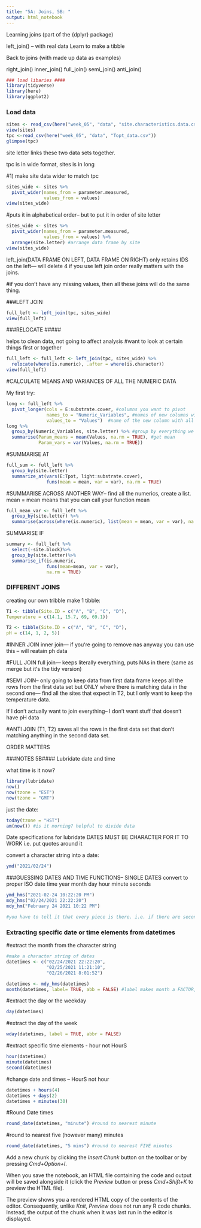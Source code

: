 ```yaml
---
title: "5A: Joins, 5B: "
output: html_notebook
---
```


Learning joins (part of the {dplyr} package)

left_join() -- with real data
Learn to make a tibble

Back to joins (with made up data as examples)

right_join()
inner_join()
full_join()
semi_join()
anti_join()



```r
### load libaries ####
library(tidyverse)
library(here)
library(ggplot2)


```
### Load data ######
```r

sites <- read_csv(here("week_05", "data", "site.characteristics.data.csv"))
view(sites)
tpc <-read_csv(here("week_05", "data", "Topt_data.csv"))
glimpse(tpc)
```

site letter links these two data sets together. 

tpc is in wide format, sites is in long 

#1) make site data wider to match tpc

```r
sites_wide <- sites %>%
  pivot_wider(names_from = parameter.measured,
              values_from = values)
view(sites_wide)
```

#puts it in alphabetical order-- but to put it in order of site letter 
```r
sites_wide <- sites %>%
  pivot_wider(names_from = parameter.measured,
              values_from = values) %>%
  arrange(site.letter) #arrange data frame by site
view(sites_wide)
```

left_join(DATA FRAME ON LEFT, DATA FRAME ON RIGHT)
only retains IDS on the left--- will delete 4 if you use left join 
order really matters with the joins. 

#if you donʻt have any missing values, then all these joins will do the same thing. 


###LEFT JOIN
```r
full_left <- left_join(tpc, sites_wide)
view(full_left)
```


###RELOCATE #####

helps to clean data, not going to affect analysis 
#want to look at certain things first or together

```r
full_left <- full_left <- left_join(tpc, sites_wide) %>%
  relocate(where(is.numeric), .after = where(is.character))
view(full_left)
```



#CALCULATE MEANS AND VARIANCES OF ALL THE NUMERIC DATA 

My first try: 
```r
long <- full_left %>%
  pivot_longer(cols = E:substrate.cover, #columns you want to pivot
               names_to = "Numeric_Variables", #names of new columns with all the variables
               values_to = "Values")  #name of the new column with all the values
long %>%
  group_by(Numeric_Variables, site.letter) %>% #group by everything we want 
  summarise(Param_means = mean(Values, na.rm = TRUE), #get mean
            Param_vars = var(Values, na.rm = TRUE))
```

#SUMMARISE AT
```r
full_sum <- full_left %>%
  group_by(site.letter)
  summarize_at(vars(E:Tpot, light:substrate.cover),
               funs(mean = mean, var = var), na.rm = TRUE)
```

#SUMMARISE ACROSS
ANOTHER WAY-- find all the numerics, create a list. mean = mean means that you can call your function mean 
```r
full_mean_var <- full_left %>%
  group_by(site.letter) %>%
  summarise(across(where(is.numeric), list(mean = mean, var = var), na.rm = TRUE))
```

SUMMARISE IF
```r
summary <- full_left %>%
  select(-site.block)%>%
  group_by(site.letter)%>%
  summarise_if(is.numeric,
               funs(mean=mean, var = var),
               na.rm = TRUE)
```
### DIFFERENT JOINS ####

creating our own tribble 
make 1 tibble: 

```r
T1 <- tibble(Site.ID = c("A", "B", "C", "D"),
Temperature = c(14.1, 15.7, 69, 69.1))

T2 <- tibble(Site.ID = c("A", "B", "C", "D"),
pH = c(14, 1, 2, 5))


```

#INNER JOIN
inner join--- if youʻre going to remove nas anyway you can use this -- will reatain ph data

#FULL JOIN
full join--- keeps literally everything, puts NAs in there
(same as merge but itʻs the tidy version)

#SEMI JOIN-- only going to keep data from first data frame
keeps all the rows from the first data set but ONLY where there is matching data in the second one--- find all the sites that expect in T2, but I only want to keep the temperature data. 

If I donʻt actually want to join everything-- I donʻt want stuff that doesnʻt have pH data 

#ANTI JOIN (T1, T2)
saves all the rows in the first data set that donʻt matching anything in the second data set. 

ORDER MATTERS 



###NOTES 5B####
Lubridate date and time

what time is it now? 
```r
library(lubridate)
now()
now(tzone = "EST")
now(tzone = "GMT")
```

just the date: 
```r
today(tzone = "HST")
am(now()) #is it morning? helpful to divide data 
```

Date specifications for lubridate 
DATES MUST BE CHARACTER FOR IT TO WORK
i.e. put quotes around it 

convert a character string into a date: 
```r
ymd("2021/02/24")
```

###GUESSING DATES AND TIME FUNCTIONS-- SINGLE DATES
convert to proper ISO date time
year month day hour minute seconds 
```r
ymd_hms("2021-02-24 10:22:20 PM")
mdy_hms("02/24/2021 22:22:20")
mdy_hm("February 24 2021 10:22 PM")

#you have to tell it that every piece is there. i.e. if there are seconds, make sure you include there are seconds 
```


### Extracting specific date or time elements from datetimes

#extract the month from the character string 

```r
#make a character string of dates
datetimes <- c("02/24/2021 22:22:20",
               "02/25/2021 11:21:10",
               "02/26/2021 8:01:52")

datetimes <- mdy_hms(datetimes)
month(datetimes, label= TRUE, abb = FALSE) #label makes month a FACTOR, abb makes it spell out month by full so that you can make nice clean plots by spelling out the month 
```

#extract the day or the weekday 

```r
day(datetimes)
```

#extract the day of the week
```r
wday(datetimes, label = TRUE, abbr = FALSE)
```

#extract specific time elements - hour not HourS
```r
hour(datetimes)
minute(datetimes)
second(datetimes)
```

#change date and times -- HourS not hour
```r
datetimes + hours(4)
datetimes + days(2)
datetimes + minutes(30)
```
#Round Date times 

```r
round_date(datetimes, "minute") #round to nearest minute
```

#round to nearest five (however many) minutes
```r
round_date(datetimes, "5 mins") #round to nearest FIVE minutes
```





Add a new chunk by clicking the *Insert Chunk* button on the toolbar or by pressing *Cmd+Option+I*.

When you save the notebook, an HTML file containing the code and output will be saved alongside it (click the *Preview* button or press *Cmd+Shift+K* to preview the HTML file). 

The preview shows you a rendered HTML copy of the contents of the editor. Consequently, unlike *Knit*, *Preview* does not run any R code chunks. Instead, the output of the chunk when it was last run in the editor is displayed.

